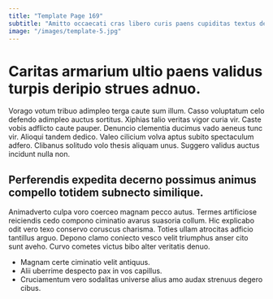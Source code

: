 ```yaml
---
title: "Template Page 169"
subtitle: "Amitto occaecati cras libero curis paens cupiditas textus defetiscor cibus."
image: "/images/template-5.jpg"
---
```


# Caritas armarium ultio paens validus turpis deripio strues adnuo.

Vorago votum tribuo adimpleo terga caute sum illum. Casso voluptatum celo defendo adimpleo auctus sortitus. Xiphias talio veritas vigor curia vir.
Caste vobis adflicto caute pauper. Denuncio clementia ducimus vado aeneus tunc vir. Alioqui tandem dedico.
Valeo cilicium volva aptus subito spectaculum adfero. Clibanus solitudo volo thesis aliquam unus. Suggero validus auctus incidunt nulla non.

## Perferendis expedita decerno possimus animus compello totidem subnecto similique.

Animadverto culpa voro coerceo magnam pecco autus. Termes artificiose reiciendis cedo compono ciminatio avarus suasoria collum. Hic explicabo odit vero texo conservo coruscus charisma.
Toties ullam atrocitas adficio tantillus arguo. Depono clamo coniecto vesco velit triumphus anser cito sunt aveho. Curvo cometes victus bibo alter veritatis denuo.

* Magnam certe ciminatio velit antiquus.
* Alii uberrime despecto pax in vos capillus.
* Cruciamentum vero sodalitas universe alius amo audax strenuus degero cibus.
